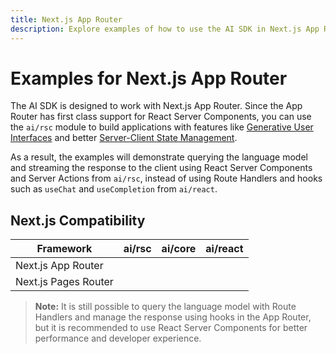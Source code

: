 ```yaml
---
title: Next.js App Router
description: Explore examples of how to use the AI SDK in Next.js App Router Application.
---
```


# Examples for Next.js App Router

The AI SDK is designed to work with Next.js App Router. Since the App Router has first class support for React Server Components, you can use the `ai/rsc` module to build applications with features like [Generative User Interfaces](/docs/ai-sdk-rsc) and better [Server-Client State Management](/docs/ai-sdk-rsc/generative-ui-state).

As a result, the examples will demonstrate querying the language model and streaming the response to the client using React Server Components and Server Actions from `ai/rsc`, instead of using Route Handlers and hooks such as `useChat` and `useCompletion` from `ai/react`.

## Next.js Compatibility

| Framework            | ai/rsc   | ai/core  | ai/react |
| -------------------- | -------- | -------- | -------- |
| Next.js App Router   | <Check/> | <Check/> | <Check/> |
| Next.js Pages Router | <Cross/> | <Check/> | <Check/> |

> **Note:** It is still possible to query the language model with Route Handlers and manage the response using hooks in the App Router, but it is recommended to use React Server Components for better performance and developer experience.
